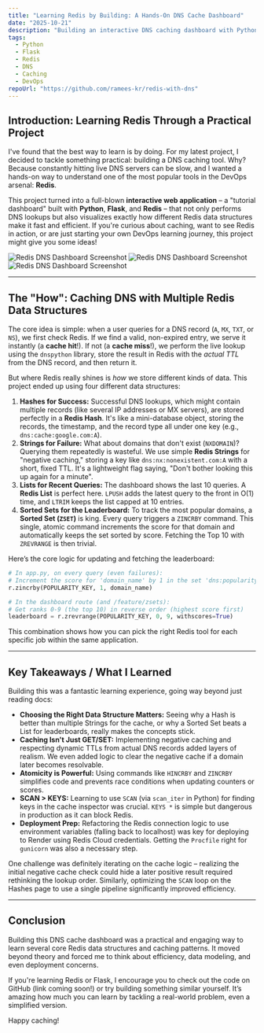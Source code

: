 ```yaml
---
title: "Learning Redis by Building: A Hands-On DNS Cache Dashboard"
date: "2025-10-21"
description: "Building an interactive DNS caching dashboard with Python, Flask, and Redis to learn different Redis data structures like Hashes, Strings, Lists, and Sorted Sets."
tags:
  - Python
  - Flask
  - Redis
  - DNS
  - Caching
  - DevOps
repoUrl: "https://github.com/ramees-kr/redis-with-dns"
---
```


## Introduction: Learning Redis Through a Practical Project

I've found that the best way to learn is by doing. For my latest project, I decided to tackle something practical: building a DNS caching tool. Why? Because constantly hitting live DNS servers can be slow, and I wanted a hands-on way to understand one of the most popular tools in the DevOps arsenal: **Redis**.

This project turned into a full-blown **interactive web application** – a "tutorial dashboard" built with **Python**, **Flask**, and **Redis** – that not only performs DNS lookups but also visualizes exactly how different Redis data structures make it fast and efficient. If you're curious about caching, want to see Redis in action, or are just starting your own DevOps learning journey, this project might give you some ideas!

![Redis DNS Dashboard Screenshot](/images/projects/21102025-redis-with-dns.jpeg)
![Redis DNS Dashboard Screenshot](/images/projects/21102025-redis-with-dns2.jpeg)
![Redis DNS Dashboard Screenshot](/images/projects/21102025-redis-with-dns3.jpeg)

---

## The "How": Caching DNS with Multiple Redis Data Structures

The core idea is simple: when a user queries for a DNS record (`A`, `MX`, `TXT`, or `NS`), we first check Redis. If we find a valid, non-expired entry, we serve it instantly (a **cache hit**!). If not (a **cache miss**!), we perform the live lookup using the `dnspython` library, store the result in Redis with the _actual TTL_ from the DNS record, and then return it.

But where Redis really shines is _how_ we store different kinds of data. This project ended up using four different data structures:

1.  **Hashes for Success:** Successful DNS lookups, which might contain multiple records (like several IP addresses or MX servers), are stored perfectly in a **Redis Hash**. It's like a mini-database object, storing the records, the timestamp, and the record type all under one key (e.g., `dns:cache:google.com:A`).
2.  **Strings for Failure:** What about domains that don't exist (`NXDOMAIN`)? Querying them repeatedly is wasteful. We use simple **Redis Strings** for "negative caching," storing a key like `dns:nx:nonexistent.com:A` with a short, fixed TTL. It's a lightweight flag saying, "Don't bother looking this up again for a minute".
3.  **Lists for Recent Queries:** The dashboard shows the last 10 queries. A **Redis List** is perfect here. `LPUSH` adds the latest query to the front in O(1) time, and `LTRIM` keeps the list capped at 10 entries.
4.  **Sorted Sets for the Leaderboard:** To track the most popular domains, a **Sorted Set (`ZSET`)** is king. Every query triggers a `ZINCRBY` command. This single, atomic command increments the score for that domain and automatically keeps the set sorted by score. Fetching the Top 10 with `ZREVRANGE` is then trivial.

Here’s the core logic for updating and fetching the leaderboard:

```python
# In app.py, on every query (even failures):
# Increment the score for 'domain_name' by 1 in the set 'dns:popularity'
r.zincrby(POPULARITY_KEY, 1, domain_name)

# In the dashboard route (and /feature/zsets):
# Get ranks 0-9 (the top 10) in reverse order (highest score first)
leaderboard = r.zrevrange(POPULARITY_KEY, 0, 9, withscores=True)
```

This combination shows how you can pick the right Redis tool for each specific job within the same application.

---

## Key Takeaways / What I Learned

Building this was a fantastic learning experience, going way beyond just reading docs:

- **Choosing the Right Data Structure Matters:** Seeing why a Hash is better than multiple Strings for the cache, or why a Sorted Set beats a List for leaderboards, really makes the concepts stick.
- **Caching Isn't Just GET/SET:** Implementing negative caching and respecting dynamic TTLs from actual DNS records added layers of realism. We even added logic to clear the negative cache if a domain later becomes resolvable.
- **Atomicity is Powerful:** Using commands like `HINCRBY` and `ZINCRBY` simplifies code and prevents race conditions when updating counters or scores.
- **SCAN \> KEYS:** Learning to use `SCAN` (via `scan_iter` in Python) for finding keys in the cache inspector was crucial. `KEYS *` is simple but dangerous in production as it can block Redis.
- **Deployment Prep:** Refactoring the Redis connection logic to use environment variables (falling back to localhost) was key for deploying to Render using Redis Cloud credentials. Getting the `Procfile` right for `gunicorn` was also a necessary step.

One challenge was definitely iterating on the cache logic – realizing the initial negative cache check could hide a later positive result required rethinking the lookup order. Similarly, optimizing the `SCAN` loop on the Hashes page to use a single pipeline significantly improved efficiency.

---

## Conclusion

Building this DNS cache dashboard was a practical and engaging way to learn several core Redis data structures and caching patterns. It moved beyond theory and forced me to think about efficiency, data modeling, and even deployment concerns.

If you're learning Redis or Flask, I encourage you to check out the code on GitHub (link coming soon\!) or try building something similar yourself. It’s amazing how much you can learn by tackling a real-world problem, even a simplified version.

Happy caching\!
